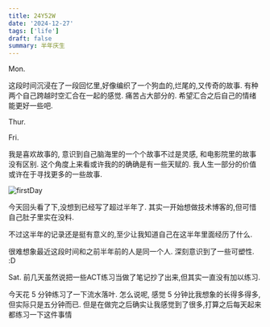 ```yaml
---
title: 24Y52W
date: '2024-12-27'
tags: ['life']
draft: false
summary: 半年庆生
---
```


Mon.

这段时间沉浸在了一段回忆里,好像编织了一个狗血的,烂尾的,又传奇的故事.
有种两个自己跨越时空汇合在一起的感觉. 痛苦占大部分的. 希望汇合之后自己的情绪能更好一些吧.

Thur.

Fri.

我是喜欢故事的, 意识到自己脑海里的一个个故事不过是灵感, 和电影院里的故事没有区别.
这个角度上来看或许我的的确确是有一些天赋的. 我人生一部分的价值或许在于寻找更多的一些故事.

![firstDay](/static/images/firstDay.png)

今天回头看了下,没想到已经写了超过半年了. 其实一开始想做技术博客的,但可惜自己肚子里实在没料.

不过这半年的记录还是挺有意义的,至少让我知道自己在这半年里面经历了什么.

很难想象最近这段时间和之前半年前的人是同一个人.
深刻意识到了一些可塑性.
:D

Sat.
前几天虽然说把一些ACT练习当做了笔记抄了出来,但其实一直没有加以练习.

今天花 5 分钟练习了一下流水落叶. 怎么说呢, 感觉 5 分钟比我想象的长得多得多,但实际只是五分钟而已.
但是在做完之后确实让我感觉到了很多,打算之后每天起来都练习一下这件事情
